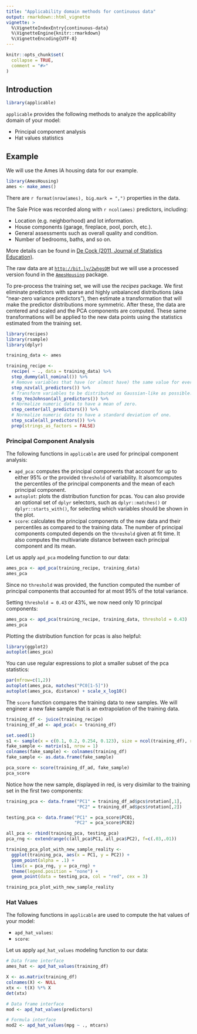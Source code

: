 ```yaml
---
title: "Applicability domain methods for continuous data"
output: rmarkdown::html_vignette
vignette: >
  %\VignetteIndexEntry{continuous-data}
  %\VignetteEngine{knitr::rmarkdown}
  %\VignetteEncoding{UTF-8}
---
```


```r
knitr::opts_chunk$set(
  collapse = TRUE,
  comment = "#>"
)
```

## Introduction

```r
library(applicable)
```

`applicable` provides the following methods to analyze the applicability domain of your model:

* Principal component analysis
* Hat values statistics

## Example

We will use the Ames IA housing data for our example.

```r
library(AmesHousing)
ames <- make_ames()
```

There are `r format(nrow(ames), big.mark = ",")` properties in the data.

The Sale Price was recorded along with `r ncol(ames)` predictors, including:

* Location (e.g. neighborhood) and lot information.
* House components (garage, fireplace, pool, porch, etc.).
* General assessments such as overall quality and condition.
* Number of bedrooms, baths, and so on.

More details can be found in [De Cock (2011, Journal of Statistics Education)](http://ww2.amstat.org/publications/jse/v19n3/decock.pdf).

The raw data are at [`http://bit.ly/2whgsQM`](http://bit.ly/2whgsQM) but we will use a processed version found in the [`AmesHousing`](https://github.com/topepo/AmesHousing) package.

To pre-process the training set, we will use the _recipes_ package. We first eliminate predictors with sparse and highly unbalanced distributions (aka "near-zero variance predictors"), then estimate a transformation that will make the predictor distributions more symmetric. After these, the data are centered and scaled and the PCA components are computed. These same transformations will be applied to the new data points using the statistics estimated from the training set.


```r
library(recipes)
library(rsample)
library(dplyr)

training_data <- ames

training_recipe <-
  recipe( ~ ., data = training_data) %>%
  step_dummy(all_nominal()) %>%
  # Remove variables that have (or almost have) the same value for every data point.
  step_nzv(all_predictors()) %>%
  # Transform variables to be distributed as Gaussian-like as possible.
  step_YeoJohnson(all_predictors()) %>%
  # Normalize numeric data to have a mean of zero.
  step_center(all_predictors()) %>%
  # Normalize numeric data to have a standard deviation of one.
  step_scale(all_predictors()) %>%
  prep(strings_as_factors = FALSE)

```


### Principal Component Analysis

The following functions in `applicable` are used for principal component
analysis:

* `apd_pca`: computes the principal components that account for up
to either 95% or the provided `threshold` of variability. It alsomcomputes the
percentiles of the principal components and the mean of each principal
component.
* `autoplot`: plots the distribution function for pcas. You can also provide an
optional set of `dplyr` selectors, such as `dplyr::matches()` or
`dplyr::starts_with()`, for selecting which variables should be shown in the
plot.
* `score`: calculates the principal components of the new data and their
percentiles as compared to the training data. The number of principal
components computed depends on the `threshold` given at fit time. It also
computes the multivariate distance between each principal component and its
mean.

Let us apply `apd_pca` modeling function to our data:

```r
ames_pca <- apd_pca(training_recipe, training_data)
ames_pca
```

Since no `threshold` was provided, the function computed the number of
principal components that accounted for at most 95% of the total variance.

Setting `threshold = 0.43` or 43%, we now need only 10 principal components:

```r
ames_pca <- apd_pca(training_recipe, training_data, threshold = 0.43)
ames_pca
```

Plotting the distribution function for pcas is also helpful:

```r
library(ggplot2)
autoplot(ames_pca)
```

You can use regular expressions to plot a smaller subset of the pca statistics:

```r
par(mfrow=c(1,2))
autoplot(ames_pca, matches("PC0[1-5]"))
autoplot(ames_pca, distance) + scale_x_log10()
```

The `score` function compares the training data to new samples. We will
engineer a new fake sample that is an extrapolation of the training data.

```r

training_df <- juice(training_recipe)
training_df_ad <- apd_pca(x = training_df)

set.seed(1)
s1 <- sample(x = c(0.1, 0.2, 0.254, 0.123), size = ncol(training_df), replace = TRUE)
fake_sample <- matrix(s1, nrow = 1)
colnames(fake_sample) <- colnames(training_df)
fake_sample <- as.data.frame(fake_sample)

pca_score <- score(training_df_ad, fake_sample)
pca_score

```

Notice how the new sample, displayed in red, is very disimilar to the training
set in the first two components:

```r

training_pca <- data.frame("PC1" = training_df_ad$pcs$rotation[,1],
                           "PC2" = training_df_ad$pcs$rotation[,2])

testing_pca <- data.frame("PC1" = pca_score$PC01,
                          "PC2" = pca_score$PC02)

all_pca <- rbind(training_pca, testing_pca)
pca_rng <- extendrange(c(all_pca$PC1, all_pca$PC2), f=c(.03,.01))

training_pca_plot_with_new_sample_reality <-
  ggplot(training_pca, aes(x = PC1, y = PC2)) +
  geom_point(alpha = .1) +
  lims(x = pca_rng, y = pca_rng) +
  theme(legend.position = "none") +
  geom_point(data = testing_pca, col = "red", cex = 3)

training_pca_plot_with_new_sample_reality

```


### Hat Values

The following functions in `applicable` are used to compute the hat values of your model:

* `apd_hat_values`:
* `score`:

Let us apply `apd_hat_values` modeling function to our data:

```r

# Data frame interface
ames_hat <- apd_hat_values(training_df)

X <- as.matrix(training_df)
colnames(X) <- NULL
xtx <- t(X) %*% X
det(xtx)

```



```r

# Data frame interface
mod <- apd_hat_values(predictors)

# Formula interface
mod2 <- apd_hat_values(mpg ~ ., mtcars)

```
